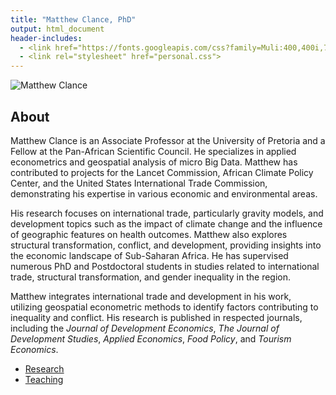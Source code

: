 ---
title: "Matthew Clance, PhD"
output: html_document
header-includes:
  - <link href="https://fonts.googleapis.com/css?family=Muli:400,400i,700&display=swap" rel="stylesheet">
  - <link rel="stylesheet" href="personal.css">
---


<!-- Google tag (gtag.js) -->
<script async src="https://www.googletagmanager.com/gtag/js?id=G-FEVK27LWND"></script>
<script>
  window.dataLayer = window.dataLayer || [];
  function gtag(){dataLayer.push(arguments);}
  gtag('js', new Date());

  gtag('config', 'G-FEVK27LWND');
</script>

<div class="profile-container">
  <img src="images/mc.png" alt="Matthew Clance" class="profile-image">
  <div class="profile-text">
  
<p>

## About

Matthew Clance is an Associate Professor at the University of Pretoria and a Fellow at the Pan-African Scientific Council. He specializes in applied econometrics and geospatial analysis of micro Big Data. Matthew has contributed to projects for the Lancet Commission, African Climate Policy Center, and the United States International Trade Commission, demonstrating his expertise in various economic and environmental areas.
    
His research focuses on international trade, particularly gravity models, and development topics such as the impact of climate change and the influence of geographic features on health outcomes. Matthew also explores structural transformation, conflict, and development, providing insights into the economic landscape of Sub-Saharan Africa. He has supervised numerous PhD and Postdoctoral students in studies related to international trade, structural transformation, and gender inequality in the region.
    
Matthew integrates international trade and development in his work, utilizing geospatial econometric methods to identify factors contributing to inequality and conflict. His research is published in respected journals, including the *Journal of Development Economics*, *The Journal of Development Studies*, *Applied Economics*, *Food Policy*, and *Tourism Economics*.

- [Research](research.html){.large-link}
- [Teaching](teaching.html){.large-link}
</p>
  </div>
</div>


